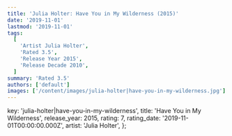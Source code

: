 ```yaml
---
title: 'Julia Holter: Have You in My Wilderness (2015)'
date: '2019-11-01'
lastmod: '2019-11-01'
tags:
  [
    'Artist Julia Holter',
    'Rated 3.5',
    'Release Year 2015',
    'Release Decade 2010',
  ]
summary: 'Rated 3.5'
authors: ['default']
images: ['/content/images/julia-holter|have-you-in-my-wilderness.jpg']
---
```


  key: 'julia-holter|have-you-in-my-wilderness',
  title: 'Have You in My Wilderness',
  release_year: 2015,
  rating: 7,
  rating_date: '2019-11-01T00:00:00.000Z',
  artist: 'Julia Holter',
};

<MusicRating data={data} />
